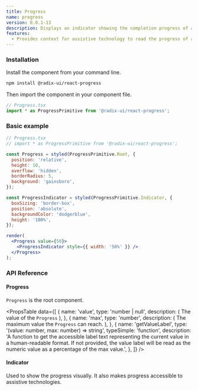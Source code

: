 ```yaml
---
title: Progress
name: progress
version: 0.0.1-13
description: Displays an indicator showing the completion progress of a task, typically displayed as a progress .
features:
  - Provides context for assistive technology to read the progress of a task.
---
```



<HeroSlot>
  <ProgressHero />
</HeroSlot>

### Installation

Install the component from your command line.

```bash
npm install @radix-ui/react-progress
```

Then import the component in your component file.

```jsx
// Progress.tsx
import * as ProgressPrimitive from '@radix-ui/react-progress';
```

### Basic example

```jsx live manual
// Progress.tsx
// import * as ProgressPrimitive from '@radix-ui/react-progress';

const Progress = styled(ProgressPrimitive.Root, {
  position: 'relative',
  height: 10,
  overflow: 'hidden',
  borderRadius: 5,
  background: 'gainsboro',
});

const ProgressIndicator = styled(ProgressPrimitive.Indicator, {
  boxSizing: 'border-box',
  position: 'absolute',
  backgroundColor: 'dodgerblue',
  height: '100%',
});

render(
  <Progress value={50}>
    <ProgressIndicator style={{ width: '50%' }} />
  </Progress>
);
```

### API Reference

#### Progress

`Progress` is the root component.

<PropsTable
  data={[
    {
      name: 'value',
      type: 'number | null',
      description: (
        <span>
          The value of the <Code>Progress</Code>
        </span>
      ),
    },
    {
      name: 'max',
      type: 'number',
      description: (
        <span>
          The maximum value the <Code>Progress</Code> can reach.
        </span>
      ),
    },
    {
      name: 'getValueLabel',
      type: '(value: number, max: number) => string',
      typeSimple: 'function',
      description:
        'A function to get the accessible label text representing the current value in a human-readable format. If not provided, the value label will be read as the numeric value as a percentage of the max value.',
    },
  ]}
/>

#### Indicator

Used to show the progress visually. It also makes progress accessible to assistive technologies.
